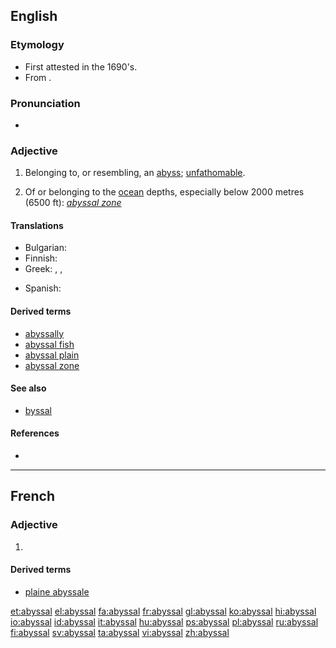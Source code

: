 ==English==

===Etymology===
* First attested in the 1690's.
* From {{suffix|abyss|al}}.

===Pronunciation===
* {{a|US}} {{IPA|/ə.ˈbɪs.əl/}}

===Adjective===
{{en-adj|-}}

# Belonging to, or resembling, an [[abyss]]; [[unfathomable]].
# {{context|geography}} Of or belonging to the [[ocean]] depths, especially below 2000 metres (6500 ft): ''[[abyssal zone]]''

====Translations====
{{trans-top|belonging to the ocean depths}}
* Bulgarian: {{t-|bg|дълбоководен}}
* Finnish: {{t-|fi|abyssaalinen}}
* Greek: {{t+|el|αβυσσαλέος|m|tr=avyssaléos|sc=Grek}}, {{t-|el|απειροβαθής|m|tr=apeirovathís|sc=Grek}}, {{t+|el|απύθμενος|m|tr=apýthmenos|sc=Grek}}
{{trans-mid}}
* Spanish: {{t+|es|abisal}}
{{trans-bottom}}

====Derived terms====
* [[abyssally]]
* [[abyssal fish]]
* [[abyssal plain]] {{qualifier|physical geography}}
* [[abyssal zone]] {{qualifier|physical geography}}

====See also====
* [[byssal]]

====References====
* {{R:Webster 1913}}

----

==French==

===Adjective===
{{fr-adj-al|abyss}}

# {{l|en|abyssal}}

====Derived terms====
* [[plaine abyssale]]

[[et:abyssal]]
[[el:abyssal]]
[[fa:abyssal]]
[[fr:abyssal]]
[[gl:abyssal]]
[[ko:abyssal]]
[[hi:abyssal]]
[[io:abyssal]]
[[id:abyssal]]
[[it:abyssal]]
[[hu:abyssal]]
[[ps:abyssal]]
[[pl:abyssal]]
[[ru:abyssal]]
[[fi:abyssal]]
[[sv:abyssal]]
[[ta:abyssal]]
[[vi:abyssal]]
[[zh:abyssal]]